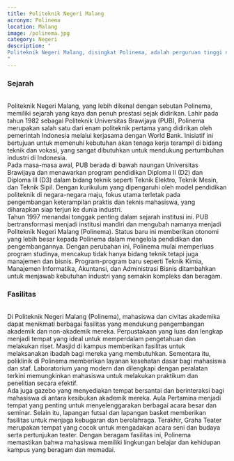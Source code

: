 ```yaml
---
title: Politeknik Negeri Malang
acronym: Polinema
location: Malang
image: /polinema.jpg
category: Negeri
description: "
Politeknik Negeri Malang, disingkat Polinema, adalah perguruan tinggi negeri vokasi yang berlokasi di Kota Malang.
"
---
```


<h3 class="text-center text-3xl font-bold">Sejarah</h3>
<br />
Politeknik Negeri Malang, yang lebih dikenal dengan sebutan Polinema, memiliki
sejarah yang kaya dan penuh prestasi sejak didirikan. Lahir pada tahun 1982
sebagai Politeknik Universitas Brawijaya (PUB), Polinema merupakan salah satu
dari enam politeknik pertama yang didirikan oleh pemerintah Indonesia melalui
kerjasama dengan World Bank. Inisiatif ini bertujuan untuk memenuhi kebutuhan
akan tenaga kerja terampil di bidang teknik dan vokasi, yang sangat dibutuhkan
untuk mendukung pertumbuhan industri di Indonesia.
<br />
Pada masa-masa awal, PUB berada di bawah naungan Universitas Brawijaya dan
menawarkan program pendidikan Diploma II (D2) dan Diploma III (D3) dalam bidang
teknik seperti Teknik Elektro, Teknik Mesin, dan Teknik Sipil. Dengan kurikulum
yang dipengaruhi oleh model pendidikan politeknik di negara-negara maju, fokus
utama terletak pada pengembangan keterampilan praktis dan teknis mahasiswa, yang
diharapkan siap terjun ke dunia industri.
<br />
Tahun 1997 menandai tonggak penting dalam sejarah institusi ini. PUB
bertransformasi menjadi institusi mandiri dan mengubah namanya menjadi
Politeknik Negeri Malang (Polinema). Status baru ini memberikan otonomi yang
lebih besar kepada Polinema dalam mengelola pendidikan dan pengembangannya.
Dengan perubahan ini, Polinema mulai memperluas program studinya, mencakup tidak
hanya bidang teknik tetapi juga manajemen dan bisnis. Program-program baru
seperti Teknik Kimia, Manajemen Informatika, Akuntansi, dan Administrasi Bisnis
ditambahkan untuk menjawab kebutuhan industri yang semakin kompleks dan beragam.

<br />
<h3 class="text-center text-3xl font-bold">Fasilitas</h3>
<br />
Di Politeknik Negeri Malang (Polinema), mahasiswa dan civitas akademika dapat menikmati
berbagai fasilitas yang mendukung pengembangan akademik dan non-akademik mereka.
Perpustakaan yang luas dan lengkap menjadi tempat yang ideal untuk memperdalam pengetahuan
dan melakukan riset. Masjid di kampus memberikan fasilitas untuk melaksanakan ibadah
bagi mereka yang membutuhkan. Sementara itu, poliklinik di Polinema memberikan layanan
kesehatan dasar bagi mahasiswa dan staf. Laboratorium yang modern dan dilengkapi
dengan peralatan terkini memungkinkan mahasiswa untuk melakukan praktikum dan penelitian
secara efektif.
<br />
Ada juga gazebo yang menyediakan tempat bersantai dan berinteraksi bagi mahasiswa
di antara kesibukan akademik mereka. Aula Pertamina menjadi tempat yang penting untuk
menyelenggarakan berbagai acara besar dan seminar. Selain itu, lapangan futsal dan
lapangan basket memberikan fasilitas untuk menjaga kebugaran dan berolahraga. Terakhir,
Graha Teater merupakan tempat yang cocok untuk mengadakan acara seni dan budaya serta
pertunjukan teater. Dengan beragam fasilitas ini, Polinema memastikan bahwa mahasiswa
memiliki lingkungan belajar dan kehidupan kampus yang beragam dan memadai.